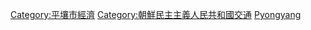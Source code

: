 [[Category:平壤市經濟|Category:平壤市經濟]]
[[Category:朝鮮民主主義人民共和國交通|Category:朝鮮民主主義人民共和國交通]]
[[Category:各城市交通|Pyongyang]]
